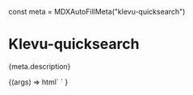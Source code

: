 const meta = MDXAutoFillMeta("klevu-quicksearch")

<Meta title="Apps/Quicksearch" component="klevu-quicksearch" argTypes={meta.argTypes} parameters={meta.parameters} />

# Klevu-quicksearch

<Description>{meta.description}</Description>

<Canvas>
  <Story
    height="700px"
    name="Quicksearch"
    args={{
      popupAnchor: "bottom-start",
      fallbackTerm: "shoes",
      searchCategories: true,
      searchCmsPages: true,
    }}
  >
    {(args) =>
      html` <klevu-quicksearch
        fallback-term=${ifDefined(args.fallbackTerm)}
        popup-anchor=${ifDefined(args.popupAnchor)}
        search-categories=${ifDefined(args.searchCategories)}
        search-cms-cages=${ifDefined(args.searchCmsPages)}
        placeholder=${ifDefined(args.placeholder)}
        search-field-variant=${ifDefined(args.searchFieldVariant)}
        enable-chat=${ifDefined(args.enableChat)}
      ></klevu-quicksearch>`
    }
  </Story>
</Canvas>

<ArgsTable story="Quicksearch" />
